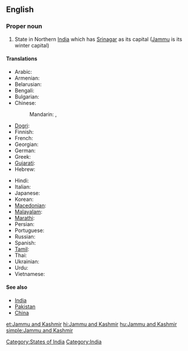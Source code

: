 ==English==
{{wikipedia}}

===Proper noun===
{{en-proper noun|sg=[[Jammu]] and [[Kashmir]]}}

# State in Northern [[India]] which has [[Srinagar]] as its capital ([[Jammu]] is its winter capital)

====Translations====
{{trans-top|Jammu and Kashmir}}
* Arabic: {{t|ar|جامو وكشمير|m|tr=jaamuu wa-kashmiir|sc=Arab}}
* Armenian: {{t|hy|Ջամմու և Քաշմիր|tr=J̌ammu ev K’ašmir|sc=Armn}}
* Belarusian: {{t|be|Джаму і Кашмір|tr=Džámu i Kašmír|sc=Cyrl}}
* Bengali: {{t|bn|জম্মু ও কাশ্মীর|sc=Beng}}
* Bulgarian: {{t|bg|Джаму и Кашмир|tr=Džámu i Kašmír|sc=Cyrl}}
* Chinese:
*: Mandarin: {{t|zh|查謨-克什米爾邦|sc=Hani}},  {{t|zh|查谟-克什米尔邦|tr=Chámó-Kèshímǐ'ěr-bāng|sc=Hani}}
* [[Dogri]]: {{tø|doi|जम्मू और कश्मीर}}
* Finnish: {{t|fi|Jammu ja Kashmir}}
* French: {{t|fr|Jammu-et-Cachemire}}
* Georgian: {{t|ka|ჯამუ და ქაშმირი|sc=Geor}}
* German: {{t|de|Jammu und Kashmir}}
* Greek: {{t|el|Τζαμού και Κασμίρ|tr=Tzamoú kai Kasmír|sc=Grek}}
* [[Gujarati]]: {{t|gu|જમ્મુ અને કાશ્મીર|sc=Gujr}}
* Hebrew: {{t|he|ג'אמו וקשמיר|sc=Hebr}}
{{trans-mid}}
* Hindi: {{t|hi|जम्मू और कश्मीर|tr=jammū aur kaśmīr|sc=Deva}}
* Italian: {{t|it|Jammu e Kashmir}}
* Japanese: {{t|ja|ジャンムー・カシミール州|tr=Janmū-Kashimīru-shū|sc=Jpan}}
* Korean: {{t|ko|잠무 카슈미르 주|tr=Jammu Kasyumireu ju|sc=Kore}}
* [[Macedonian]]: {{t|mk|Џаму-Кашмир|tr=Džámu-Kašmír|sc=Cyrl}}
* [[Malayalam]]: {{t|ml|ജമ്മു-കശ്മീര്|sc=Mlym}}
* [[Marathi]]: {{t|mr|जम्मू आणि काश्मीर|sc=Deva}}
* Persian: {{t|fa|جامو و کشمیر|sc=fa-Arab}}
* Portuguese: {{t|pt|Jammu e Caxemira}}
* Russian: {{t|ru|Джамму и Кашмир|tr=Džámmu i Kašmír|sc=Cyrl}}
* Spanish: {{t|es|Jammu y Cachemira}}
* [[Tamil]]: {{t|ta|சம்மு காசுமீர்|sc=Taml}}
* Thai: {{t|th|รัฐชัมมูและกัศมีร์|tr=rát cham-moo láe gàt-mee|sc=Thai}}
* Ukrainian: {{t|uk|Джамму й Кашмір|tr=Džámmu j Kašmír|sc=Cyrl}}
* Urdu: {{t|ur|جموں اور کشمیر|tr=jammū aur kaśmīr|sc=ur-Arab}}
* Vietnamese: {{t|vi|Jammu và Kashmir}}
{{trans-bottom}}

====See also====
* [[India]]
* [[Pakistan]]
* [[China]]

[[Category:States of India]]
[[Category:India]]

[[et:Jammu and Kashmir]]
[[hi:Jammu and Kashmir]]
[[hu:Jammu and Kashmir]]
[[simple:Jammu and Kashmir]]